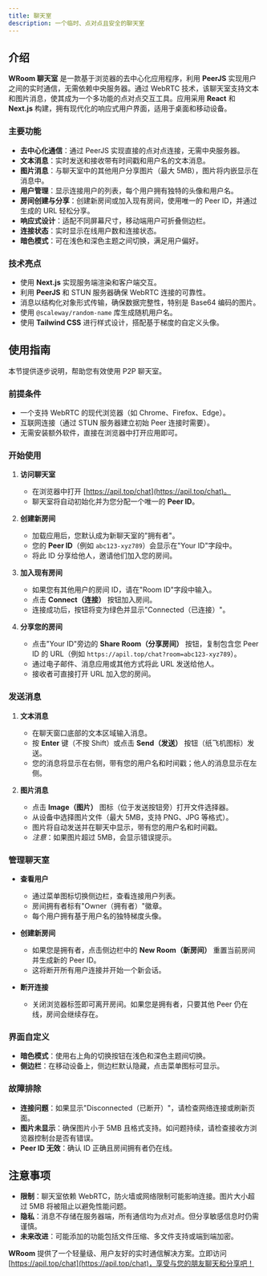 ```yaml
---
title: 聊天室
description: 一个临时、点对点且安全的聊天室
---
```


## 介绍

**WRoom 聊天室** 是一款基于浏览器的去中心化应用程序，利用 **PeerJS** 实现用户之间的实时通信，无需依赖中央服务器。通过 WebRTC 技术，该聊天室支持文本和图片消息，使其成为一个多功能的点对点交互工具。应用采用 **React** 和 **Next.js** 构建，拥有现代化的响应式用户界面，适用于桌面和移动设备。

### 主要功能
- **去中心化通信**：通过 PeerJS 实现直接的点对点连接，无需中央服务器。
- **文本消息**：实时发送和接收带有时间戳和用户名的文本消息。
- **图片消息**：与聊天室中的其他用户分享图片（最大 5MB），图片将内嵌显示在消息中。
- **用户管理**：显示连接用户的列表，每个用户拥有独特的头像和用户名。
- **房间创建与分享**：创建新房间或加入现有房间，使用唯一的 Peer ID，并通过生成的 URL 轻松分享。
- **响应式设计**：适配不同屏幕尺寸，移动端用户可折叠侧边栏。
- **连接状态**：实时显示在线用户数和连接状态。
- **暗色模式**：可在浅色和深色主题之间切换，满足用户偏好。

### 技术亮点
- 使用 **Next.js** 实现服务端渲染和客户端交互。
- 利用 **PeerJS** 和 STUN 服务器确保 WebRTC 连接的可靠性。
- 消息以结构化对象形式传输，确保数据完整性，特别是 Base64 编码的图片。
- 使用 `@scaleway/random-name` 库生成随机用户名。
- 使用 **Tailwind CSS** 进行样式设计，搭配基于梯度的自定义头像。

## 使用指南

本节提供逐步说明，帮助您有效使用 P2P 聊天室。

### 前提条件
- 一个支持 WebRTC 的现代浏览器（如 Chrome、Firefox、Edge）。
- 互联网连接（通过 STUN 服务器建立初始 Peer 连接时需要）。
- 无需安装额外软件，直接在浏览器中打开应用即可。

### 开始使用

1. **访问聊天室**
   - 在浏览器中打开 [https://apil.top/chat](https://apil.top/chat)。
   - 聊天室将自动初始化并为您分配一个唯一的 **Peer ID**。

2. **创建新房间**
   - 加载应用后，您默认成为新聊天室的"拥有者"。
   - 您的 **Peer ID**（例如 `abc123-xyz789`）会显示在"Your ID"字段中。
   - 将此 ID 分享给他人，邀请他们加入您的房间。

3. **加入现有房间**
   - 如果您有其他用户的房间 ID，请在"Room ID"字段中输入。
   - 点击 **Connect（连接）** 按钮加入房间。
   - 连接成功后，按钮将变为绿色并显示"Connected（已连接）"。

4. **分享您的房间**
   - 点击"Your ID"旁边的 **Share Room（分享房间）** 按钮，复制包含您 Peer ID 的 URL（例如 `https://apil.top/chat?room=abc123-xyz789`）。
   - 通过电子邮件、消息应用或其他方式将此 URL 发送给他人。
   - 接收者可直接打开 URL 加入您的房间。

### 发送消息

1. **文本消息**
   - 在聊天窗口底部的文本区域输入消息。
   - 按 **Enter** 键（不按 Shift）或点击 **Send（发送）** 按钮（纸飞机图标）发送。
   - 您的消息将显示在右侧，带有您的用户名和时间戳；他人的消息显示在左侧。

2. **图片消息**
   - 点击 **Image（图片）** 图标（位于发送按钮旁）打开文件选择器。
   - 从设备中选择图片文件（最大 5MB，支持 PNG、JPG 等格式）。
   - 图片将自动发送并在聊天中显示，带有您的用户名和时间戳。
   - *注意*：如果图片超过 5MB，会显示错误提示。

### 管理聊天室

- **查看用户**
  - 通过菜单图标切换侧边栏，查看连接用户列表。
  - 房间拥有者标有"Owner（拥有者）"徽章。
  - 每个用户拥有基于用户名的独特梯度头像。

- **创建新房间**
  - 如果您是拥有者，点击侧边栏中的 **New Room（新房间）** 重置当前房间并生成新的 Peer ID。
  - 这将断开所有用户连接并开始一个新会话。

- **断开连接**
  - 关闭浏览器标签即可离开房间。如果您是拥有者，只要其他 Peer 仍在线，房间会继续存在。

### 界面自定义
- **暗色模式**：使用右上角的切换按钮在浅色和深色主题间切换。
- **侧边栏**：在移动设备上，侧边栏默认隐藏，点击菜单图标可显示。

### 故障排除
- **连接问题**：如果显示"Disconnected（已断开）"，请检查网络连接或刷新页面。
- **图片未显示**：确保图片小于 5MB 且格式支持。如问题持续，请检查接收方浏览器控制台是否有错误。
- **Peer ID 无效**：确认 ID 正确且房间拥有者仍在线。


## 注意事项
- **限制**：聊天室依赖 WebRTC，防火墙或网络限制可能影响连接。图片大小超过 5MB 将被阻止以避免性能问题。
- **隐私**：消息不存储在服务器端，所有通信均为点对点。但分享敏感信息时仍需谨慎。
- **未来改进**：可能添加的功能包括文件压缩、多文件支持或端到端加密。

**WRoom** 提供了一个轻量级、用户友好的实时通信解决方案。立即访问 [https://apil.top/chat](https://apil.top/chat)，享受与您的朋友聊天和分享吧！